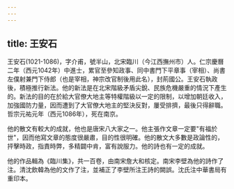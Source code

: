 ```yaml
---
---
---
```

title: 王安石
---



王安石(1021-1086)，字介甫，號半山，北宋臨川（今江西撫州市）人。仁宗慶曆二年（西元1042年）中進士，累官至參知政事、同中書門下平章事（宰相）、尚書左僕射兼門下侍郎（也是宰相，神宗改官制後用此名），封荊國公。王安石執政後，積極推行新法。他的新法是在北宋階級矛盾尖銳、民族危機嚴重的情況下產生的。新法的目的在於給大官僚大地主等特權階級以一定的限制，以增加朝廷收入，加強國防力量，因而遭到了大官僚大地主的堅決反對，屢受排擠，最後只得辭職。哲宗元祐元年（西元1086年），死在南京。

他的散文有較大的成就，他也是唐宋八大家之一。他主張作文章一定要"有福於世"，因而他寫文章的態度很嚴肅，目的性很明確。他的散文大多數是政論性的，抨擊時政，指責時弊，多精闢中肯，富有說服力。他的詩也有一定的成就。

他的作品輯為《臨川集》，共一百卷，由南宋詹大和核定。南宋李壁為他的詩作了注。清沈飲韓為他的文作了注，並補正了李壁所注王詩的闕誤。沈氏注中華書局有重印本。